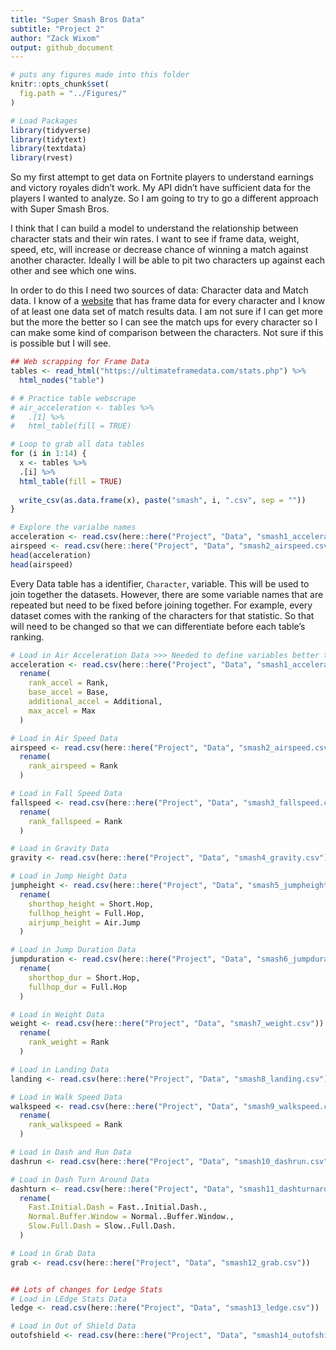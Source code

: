 ```yaml
---
title: "Super Smash Bros Data"
subtitle: "Project 2"
author: "Zack Wixom"
output: github_document
---
```


```r
# puts any figures made into this folder
knitr::opts_chunk$set(
  fig.path = "../Figures/"
)
```

```r
# Load Packages
library(tidyverse)
library(tidytext)
library(textdata)
library(rvest)

```

So my first attempt to get data on Fortnite players to understand earnings and victory royales didn't work. My API didn't have sufficient data for the players I wanted to analyze. So I am going to try to go a different approach with Super Smash Bros.

I think that I can build a model to understand the relationship between character stats and their win rates. I want to see if frame data, weight, speed, etc, will increase or decrease chance of winning a match against another character. Ideally I will be able to pit two characters up against each other and see which one wins.

In order to do this I need two sources of data: Character data and Match data. I know of a [website](https://ultimateframedata.com/) that has frame data for every character and I know of at least one data set of match results data. I am not sure if I can get more but the more the better so I can see the match ups for every character so I can make some kind of comparison between the characters. Not sure if this is possible but I will see. 

```r

## Web scrapping for Frame Data
tables <- read_html("https://ultimateframedata.com/stats.php") %>%
  html_nodes("table")

# # Practice table webscrape
# air_acceleration <- tables %>% 
#   .[1] %>%
#   html_table(fill = TRUE)

# Loop to grab all data tables
for (i in 1:14) {
  x <- tables %>% 
  .[i] %>%
  html_table(fill = TRUE)
  
  write_csv(as.data.frame(x), paste("smash", i, ".csv", sep = ""))
}

# Explore the varialbe names
acceleration <- read.csv(here::here("Project", "Data", "smash1_acceleration.csv"))
airspeed <- read.csv(here::here("Project", "Data", "smash2_airspeed.csv"))
head(acceleration)
head(airspeed)


```

Every Data table has a identifier, `Character`, variable. This will be used to join together the datasets. However, there are some variable names that are repeated but need to be fixed before joining together. For example, every dataset comes with the ranking of the characters for that statistic. So that will need to be changed so that we can differentiate before each table's ranking.

```r

# Load in Air Acceleration Data >>> Needed to define variables better to avoid confusion
acceleration <- read.csv(here::here("Project", "Data", "smash1_acceleration.csv")) %>% 
  rename(
    rank_accel = Rank,
    base_accel = Base,
    additional_accel = Additional,
    max_accel = Max
  )

# Load in Air Speed Data
airspeed <- read.csv(here::here("Project", "Data", "smash2_airspeed.csv")) %>% 
  rename(
    rank_airspeed = Rank
  )

# Load in Fall Speed Data
fallspeed <- read.csv(here::here("Project", "Data", "smash3_fallspeed.csv")) %>% 
  rename(
    rank_fallspeed = Rank
  )

# Load in Gravity Data
gravity <- read.csv(here::here("Project", "Data", "smash4_gravity.csv"))

# Load in Jump Height Data
jumpheight <- read.csv(here::here("Project", "Data", "smash5_jumpheight.csv")) %>% 
  rename(
    shorthop_height = Short.Hop,
    fullhop_height = Full.Hop,
    airjump_height = Air.Jump
  )

# Load in Jump Duration Data
jumpduration <- read.csv(here::here("Project", "Data", "smash6_jumpduration.csv")) %>% 
  rename(
    shorthop_dur = Short.Hop,
    fullhop_dur = Full.Hop
  )

# Load in Weight Data
weight <- read.csv(here::here("Project", "Data", "smash7_weight.csv")) %>% 
  rename(
    rank_weight = Rank
  )

# Load in Landing Data
landing <- read.csv(here::here("Project", "Data", "smash8_landing.csv"))

# Load in Walk Speed Data
walkspeed <- read.csv(here::here("Project", "Data", "smash9_walkspeed.csv")) %>% 
  rename(
    rank_walkspeed = Rank
  )

# Load in Dash and Run Data
dashrun <- read.csv(here::here("Project", "Data", "smash10_dashrun.csv"))

# Load in Dash Turn Around Data
dashturn <- read.csv(here::here("Project", "Data", "smash11_dashturnaround.csv")) %>% 
  rename(
    Fast.Initial.Dash = Fast..Initial.Dash.,
    Normal.Buffer.Window = Normal..Buffer.Window.,
    Slow.Full.Dash = Slow..Full.Dash.
  )

# Load in Grab Data
grab <- read.csv(here::here("Project", "Data", "smash12_grab.csv"))


## Lots of changes for Ledge Stats
# Load in LEdge Stats Data
ledge <- read.csv(here::here("Project", "Data", "smash13_ledge.csv"))

# Load in Out of Shield Data
outofshield <- read.csv(here::here("Project", "Data", "smash14_outofshield.csv"))

```


```r



```


